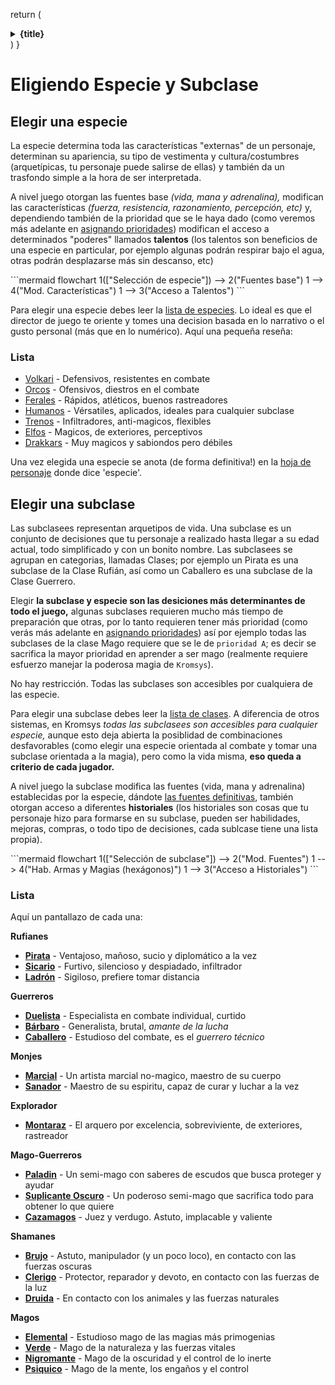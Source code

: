 
  return (
    <details
      className="last-of-type:mb-0 rounded-lg bg-neutral-50 dark:bg-neutral-800 p-2 mt-4"
    >
      <summary>
        <strong className="text-lg">{title}</strong>
      </summary>
      <div className="nx-p-2">{children}</div>
    </details>
  )
}

# Eligiendo Especie y Subclase

## Elegir una especie

La especie determina toda las características "externas" de un personaje, 
determinan su apariencia, su tipo de vestimenta y cultura/costumbres (arquetípicas, 
tu personaje puede salirse de ellas) y también da un trasfondo simple a la hora 
de ser interpretada. 

A nivel juego otorgan las fuentes base _(vida, mana y adrenalina),_ modifican las
características _(fuerza, resistencia, razonamiento, percepción, etc)_ y, 
dependiendo también de la prioridad que se le haya dado (como veremos más 
adelante en [asignando prioridades](/docs/character-creation/02)) modifican 
el acceso a determinados "poderes" llamados **talentos** (los talentos son 
beneficios de una especie en particular, por ejemplo algunas podrán respirar 
bajo el agua, otras podrán desplazarse más sin descanso, etc)

<HiddenDiagram title="Diagrama de implicancias">
```mermaid
flowchart
	1(["Selección de especie"]) --> 2("Fuentes base")
	1 --> 4("Mod. Características")
  1 --> 3("Acceso a Talentos")
```
</HiddenDiagram>

Para elegir una especie debes leer la [lista de especies](/docs/list-species). 
Lo ideal es que el director de juego te oriente y tomes una decision basada en 
lo narrativo o el gusto personal (más que en lo numérico). Aquí una pequeña reseña:

### Lista
* [Volkari](/docs/list-species/volkari) - Defensivos, resistentes en combate
* [Orcos](/docs/list-species/orc) - Ofensivos, diestros en el combate
* [Ferales](/docs/list-species/feral) - Rápidos, atléticos, buenos rastreadores
* [Humanos](/docs/list-species/human) - Vérsatiles, aplicados, ideales para cualquier subclase
* [Trenos](/docs/list-species/treno) - Infiltradores, anti-magicos, flexibles
* [Elfos](/docs/list-species/elf) - Magicos, de exteriores, perceptivos
* [Drakkars](/docs/list-species/drakkars) - Muy magicos y sabiondos pero débiles

<Callout type="info">Una vez elegida una especie se anota (de forma definitiva!) 
en la [hoja de personaje](/docs/to-print) donde dice 'especie'.</Callout>

## Elegir una subclase

Las subclasees representan arquetipos de vida. Una subclase es un conjunto de 
decisiones que tu personaje a realizado hasta llegar a su edad actual, todo 
simplificado y con un bonito nombre. Las subclasees se agrupan en categorias, 
llamadas Clases; por ejemplo un Pirata es una subclase de la Clase Rufián, 
así como un Caballero es una subclase de la Clase Guerrero. 

Elegir **la subclase y especie son las desiciones más determinantes de todo el 
juego,** algunas subclases requieren mucho más tiempo de preparación que otras, 
por lo tanto requieren tener más prioridad (como verás más adelante en 
[asignando prioridades](/docs/character-creation/02)) así por ejemplo todas
las subclases de la clase Mago requiere que se le de `prioridad A`; es decir se 
sacrifica la mayor prioridad en aprender a ser mago (realmente requiere esfuerzo
manejar la poderosa magia de `Kromsys`).

<Callout type="info">No hay restricción. Todas las subclases son accesibles por 
cualquiera de las especie.</Callout>

Para elegir una subclase debes leer la [lista de clases](/docs/list-classes). 
A diferencia de otros sistemas, en Kromsys *todas las subclasees son accesibles 
para cualquier especie,* aunque esto deja abierta la posiblidad de combinaciones 
desfavorables (como elegir una especie orientada al combate y tomar una subclase
orientada a la magia), pero como la vida misma, **eso queda a criterio de cada 
jugador.**

A nivel juego la subclase modifica las fuentes (vida, mana y adrenalina) 
establecidas por la especie, dándote 
[las fuentes definitivas](/docs/character-creation/creation-tables/TC3),
también otorgan acceso a diferentes **historiales** (los historiales son cosas que
tu personaje hizo para formarse en su subclase, pueden ser habilidades, mejoras,
compras, o todo tipo de decisiones, cada sublcase tiene una lista propia).

<HiddenDiagram title="Diagrama de implicancias">
```mermaid
flowchart
	1(["Selección de subclase"]) --> 2("Mod. Fuentes")
	1 --> 4("Hab. Armas y Magias (hexágonos)")
  1 --> 3("Acceso a Historiales")
```
</HiddenDiagram>

### Lista
Aquí un pantallazo de cada una:

**Rufianes**
* **[Pirata](/docs/list-classes/ruffian/pirate)** - Ventajoso, mañoso, sucio y diplomático a la vez
* **[Sicario](/docs/list-classes/ruffian/assasin)** - Furtivo, silencioso y despiadado, infiltrador
* **[Ladrón](/docs/list-classes/ruffian/thief)** - Sigiloso, prefiere tomar distancia

**Guerreros**
* **[Duelista](/docs/list-classes/warrior/duelist)** - Especialista en combate individual, curtido
* **[Bárbaro](/docs/list-classes/warrior/barbarian)** - Generalista, brutal, _amante de la lucha_
* **[Caballero](/docs/list-classes/warrior/knight)** - Estudioso del combate, es el _guerrero técnico_

**Monjes**
* **[Marcial](/docs/list-classes/monk/martial)** - Un artista marcial no-magico, maestro de su cuerpo
* **[Sanador](/docs/list-classes/monk/healer)** - Maestro de su espiritu, capaz de curar y luchar a la vez

**Explorador**
* **[Montaraz](/docs/list-classes/explorer/ranger)** - El arquero por excelencia, sobreviviente, de exteriores, rastreador

**Mago-Guerreros**
* **[Paladin](/docs/list-classes/w-mage/paladin)** - Un semi-mago con saberes de escudos que busca proteger y ayudar
* **[Suplicante Oscuro](/docs/list-classes/w-mage/dark-supplicant)** - Un poderoso semi-mago que sacrifica todo para obtener lo que quiere
* **[Cazamagos](/docs/list-classes/w-mage/mage-hunter')** -  Juez y verdugo. Astuto, implacable y valiente

**Shamanes**
* **[Brujo](/docs/list-classes/shaman/witch)** - Astuto, manipulador (y un poco loco), en contacto con las fuerzas oscuras
* **[Clerigo](/docs/list-classes/shaman/cleric)** - Protector, reparador y devoto, en contacto con las fuerzas de la luz
* **[Druida](/docs/list-classes/shaman/druid)** - En contacto con los animales y las fuerzas naturales

**Magos**
* **[Elemental](/docs/list-classes/mage/elemental)** - Estudioso mago de las magias más primogenias
* **[Verde](/docs/list-classes/mage/green)** - Mago de la naturaleza y las fuerzas vitales
* **[Nigromante](/docs/list-classes/mage/necro)** - Mago de la oscuridad y el control de lo inerte
* **[Psiquico](/docs/list-classes/mage/psi)** - Mago de la mente, los engaños y el control
